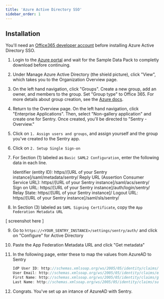 ```yaml
---
title: 'Azure Active Directory SSO'
sidebar_order: 1
---
```


## Installation

You'll need an [Office365 developer account](https://developer.microsoft.com/en-us/microsoft-365/dev-program) 
before installing Azure Active Directory SSO.

1. Login to the [Azure portal](https://portal.azure.com/) and wait for the Sample Data
Pack to completly download before continuing.

2. Under Manage Azure Active Directory (the shield picture), click "View", which takes
you to the Organization Overview page.

3. On the left hand navigation, click "Groups". Create a new group, add an owner, and
members to the group. Set "Group type" to Office 365. For more details about group creation, see the
[Azure docs](https://docs.microsoft.com/en-us/azure/active-directory/fundamentals/active-directory-groups-create-azure-portal).

4. Return to the Overview page. On the left hand navigation, click "Enterprise Applications".
Then, select "Non-gallery application" and create one for Sentry. Once created, you'll
be directed to "Sentry - Overview."

5. Click on `1. Assign users and groups`, and assign yourself and the group you've created 
to the Sentry app.

6. Click on `2. Setup Single Sign-on`

7. For Section (1) labeled as `Basic SAML2 Configuration`, enter the following data 
in each line.
    
    Identifier (entity ID): https//[URL of your Sentry instance]/saml/metadata/sentry/
    Reply URL (Assertion Consumer Service URL): https//[URL of your Sentry instance]/saml/acs/sentry/
    Sign on URL: https//[URL of your Sentry instance]/auth/login/sentry/
    Relay State: https//[URL of your Sentry instance]/
    Logout URL: https//[URL of your Sentry instance]/saml/sls/sentry/
    
8. In Section (3) labeled as `SAML Signing Certificate`, copy the `App Federation Metadata URL`

[ screenshot here ]

9. Go to `https://<YOUR_SENTRY_INSTANCE>/settings/sentry/auth/` and click on "Configure" 
for Active Directory

10. Paste the App Federation Metadata URL and click "Get metadata"

11. In the following page, enter these to map the values from AzureAD to Sentry

    ```jsx
    IdP User ID: http://schemas.xmlsoap.org/ws/2005/05/identity/claims/name
    User Email: http://schemas.xmlsoap.org/ws/2005/05/identity/claims/emailaddress
    First Name: http://schemas.xmlsoap.org/ws/2005/05/identity/claims/givenname
    Last Name: http://schemas.xmlsoap.org/ws/2005/05/identity/claims/surname
    ```

12. Congrats. You've set up an intance of AzureAD with Sentry.